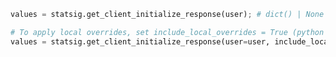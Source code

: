 ```py
values = statsig.get_client_initialize_response(user); # dict() | None

# To apply local overrides, set include_local_overrides = True (python sdk v0.32+)
values = statsig.get_client_initialize_response(user=user, include_local_overrides=True); # dict() | None
```
